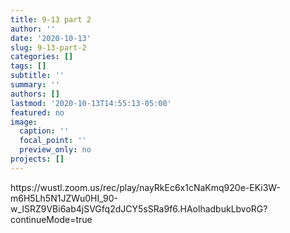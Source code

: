 ```yaml
---
title: 9-13 part 2
author: ''
date: '2020-10-13'
slug: 9-13-part-2
categories: []
tags: []
subtitle: ''
summary: ''
authors: []
lastmod: '2020-10-13T14:55:13-05:00'
featured: no
image:
  caption: ''
  focal_point: ''
  preview_only: no
projects: []
---
```



https://wustl.zoom.us/rec/play/nayRkEc6x1cNaKmq920e-EKi3W-m6H5Lh5N1JZWu0HI_90-w_ISRZ9VBi6ab4jSVGfq2dJCY5sSRa9f6.HAolhadbukLbvoRG?continueMode=true



